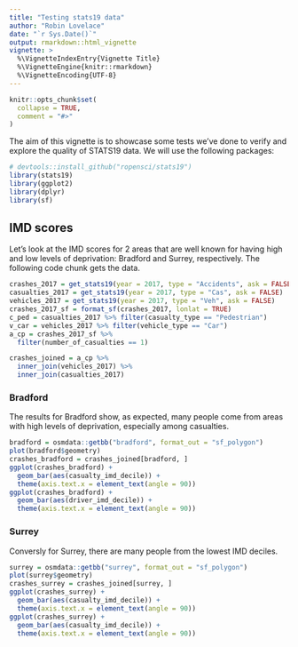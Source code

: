 ```yaml
---
title: "Testing stats19 data"
author: "Robin Lovelace"
date: "`r Sys.Date()`"
output: rmarkdown::html_vignette
vignette: >
  %\VignetteIndexEntry{Vignette Title}
  %\VignetteEngine{knitr::rmarkdown}
  %\VignetteEncoding{UTF-8}
---
```


```r
knitr::opts_chunk$set(
  collapse = TRUE,
  comment = "#>"
)
```

The aim of this vignette is to showcase some tests we've done to verify and explore the quality of STATS19 data.
We will use the following packages:

```r
# devtools::install_github("ropensci/stats19")
library(stats19)
library(ggplot2)
library(dplyr)
library(sf)
```

## IMD scores

Let's look at the IMD scores for 2 areas that are well known for having high and low levels of deprivation: 
Bradford and Surrey, respectively.
The following code chunk gets the data.


```r
crashes_2017 = get_stats19(year = 2017, type = "Accidents", ask = FALSE)
casualties_2017 = get_stats19(year = 2017, type = "Cas", ask = FALSE)
vehicles_2017 = get_stats19(year = 2017, type = "Veh", ask = FALSE)
crashes_2017_sf = format_sf(crashes_2017, lonlat = TRUE)
c_ped = casualties_2017 %>% filter(casualty_type == "Pedestrian")
v_car = vehicles_2017 %>% filter(vehicle_type == "Car")
a_cp = crashes_2017_sf %>%
  filter(number_of_casualties == 1) 

crashes_joined = a_cp %>% 
  inner_join(vehicles_2017) %>% 
  inner_join(casualties_2017)
```

### Bradford

The results for Bradford show, as expected, many people come from areas with high levels of deprivation, especially among casualties.

```r
bradford = osmdata::getbb("bradford", format_out = "sf_polygon")
plot(bradford$geometry)
crashes_bradford = crashes_joined[bradford, ]
ggplot(crashes_bradford) +
  geom_bar(aes(casualty_imd_decile)) +
  theme(axis.text.x = element_text(angle = 90))
ggplot(crashes_bradford) +
  geom_bar(aes(driver_imd_decile)) +
  theme(axis.text.x = element_text(angle = 90))
```

### Surrey

Conversly for Surrey, there are many people from the lowest IMD deciles.

```r
surrey = osmdata::getbb("surrey", format_out = "sf_polygon")
plot(surrey$geometry)
crashes_surrey = crashes_joined[surrey, ]
ggplot(crashes_surrey) +
  geom_bar(aes(casualty_imd_decile)) +
  theme(axis.text.x = element_text(angle = 90))
ggplot(crashes_surrey) +
  geom_bar(aes(casualty_imd_decile)) +
  theme(axis.text.x = element_text(angle = 90))
```



